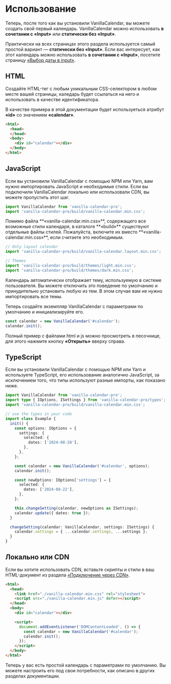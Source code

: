 # Использование

Теперь, после того как вы установили VanillaCalendar, вы можете создать свой первый календарь. VanillaCalendar можно использовать **в сочетании с «Input»** или **статически без «Input»**.

Практически на всех страницах этого раздела используется самый простой вариант — **статически без «Input»**.
Если вас интересует, как этот календарь можно использовать **в сочетании с «Input»**, посетите страницу <a href="/docs/learn/additional-features/date-picker-in-input">«Выбор даты в input»</a>.

## HTML

Создайте HTML-тег с любым уникальным CSS-селектором в любом месте вашей страницы, каледарь будет ссылаться на него и использовать в качестве идентификатора.

В качестве примера в этой документации будет используеться атрибут **«id»** со значением **«calendar»**.

```html
<html>
  <head>
  </head>
  <body>
    <div id="calendar"></div>
  </body>
</html>
```

## JavaScript
Если вы установили VanillaCalendar с помощью NPM или Yarn, вам нужно импортировать JavaScript и необходимые стили. Если вы подключили VanillaCalendar локально или использовали CDN, вы можете пропустить этот шаг.

```js
import VanillaCalendar from 'vanilla-calendar-pro';
import 'vanilla-calendar-pro/build/vanilla-calendar.min.css';
```

<Info>
  Помимо файла **«vanilla-calendar.min.css»**, содержащего все возможные стили календаря, в каталоге **«build»** существуют отдельные файлы стилей. Пожалуйста, включите их вместо **«vanilla-calendar.min.css»**, если считаете это необходимым.
</Info>

```js
// Only layout calendar
import 'vanilla-calendar-pro/build/vanilla-calendar.layout.min.css';

// Themes
import 'vanilla-calendar-pro/build/themes/light.min.css';
import 'vanilla-calendar-pro/build/themes/dark.min.css';
```

<Info>
  Календарь автоматически отображает тему, используемую в системе пользователя.
  Вы можете отключить это поведение по умолчанию и принудительно установить любую из тем. В этом случае вам не нужно импортировать все темы.
</Info>

Теперь создайте экземпляр VanillaCalendar с параметрами по умолчанию и инициализируйте его.

```js
const calendar = new VanillaCalendar('#calendar');
calendar.init();
```

Полный пример с файлами html и js можно просмотреть в песочнице, для этого нажмите кнопку **«Открыть»** вверху справа.

<Sandbox example="try-vanilla-calendar" />

## TypeScript
Если вы установили VanillaCalendar с помощью NPM или Yarn и используете TypeScript, его использование аналогично JavaScript, за исключением того, что типы используют разные импорты, как показано ниже.

```ts
import VanillaCalendar from 'vanilla-calendar-pro';
import type { IOptions, ISettings } from 'vanilla-calendar-pro/types';
import 'vanilla-calendar-pro/build/vanilla-calendar.min.css';

// use the types in your code
import class Example {
  init() {
    const options: IOptions = {
      settings: {
        selected: {
          dates: ['2024-08-20'],
        },
      },
    };

    const calendar = new VanillaCalendar('#calendar', options);
    calendar.init();

    const newOptions: IOptions['settings'] = {
      selected: {
        dates: ['2024-08-22'],
      },
    };

    this.changeSetting(calendar, newOptions as ISettings);
    calendar.update({ dates: true });
  }

  changeSetting(calendar: VanillaCalendar, settings: ISettings) {
    calendar.settings = { ...calendar.settings, ...settings };
  }
}
```

## Локально или CDN

Если вы хотите использовать CDN, вставьте скрипты и стили в ваш HTML-документ из раздела <a href="/docs/learn/getting-started/installation#cdn">«Подключение через CDN»</a>.

```html
<html>
  <head>
    <link href="./vanilla-calendar.min.css" rel="stylesheet">
    <script src="./vanilla-calendar.min.js" defer></script>
  </head>
  <body>
    <div id="calendar"></div>

    <script>
      document.addEventListener('DOMContentLoaded', () => {
        const calendar = new VanillaCalendar('#calendar');
        calendar.init();
      });
    </script>
  </body>
</html>
```

Теперь у вас есть простой календарь с параметрами по умолчанию. Вы можете настроить его под свои потребности, как описано в других разделах документации.
